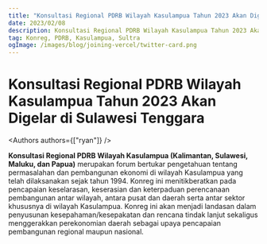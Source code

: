 ```yaml
---
title: "Konsultasi Regional PDRB Wilayah Kasulampua Tahun 2023 Akan Digelar di Sulawesi Tenggara"
date: 2023/02/08
description: Konsultasi Regional PDRB Wilayah Kasulampua Tahun 2023 Akan Digelar di Sulawesi Tenggara
tag: Konreg, PDRB, Kasulampua, Sultra
ogImage: /images/blog/joining-vercel/twitter-card.png
---
```


# Konsultasi Regional PDRB Wilayah Kasulampua Tahun 2023 Akan Digelar di Sulawesi Tenggara


<Authors authors={["ryan"]} />

**Konsultasi Regional PDRB Wilayah Kasulampua (Kalimantan, Sulawesi, Maluku, dan Papua)** merupakan  forum bertukar pengetahuan tentang permasalahan dan pembangunan ekonomi di wilayah Kasulampua yang telah dilaksanakan sejak tahun 1994. Konreg ini menitikberatkan pada pencapaian keselarasan, keserasian dan keterpaduan perencanaan pembangunan antar wilayah, antara pusat dan daerah serta antar sektor khususnya di wilayah Kasulampua. Konreg ini akan menjadi landasan dalam penyusunan kesepahaman/kesepakatan dan rencana tindak lanjut sekaligus menggerakkan perekonomian daerah sebagai upaya pencapaian pembangunan regional maupun nasional.
